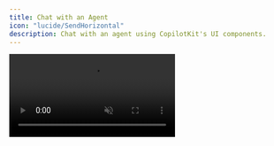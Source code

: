 ```yaml
---
title: Chat with an Agent
icon: "lucide/SendHorizontal"
description: Chat with an agent using CopilotKit's UI components.
---
```


<video src="https://cdn.copilotkit.ai/docs/copilotkit/images/coagents/agentic-chat-ui.mp4" className="rounded-lg shadow-xl" loop playsInline controls autoPlay muted />
<Callout>
    This video shows the [coagents starter](https://github.com/CopilotKit/CopilotKit/tree/main/examples/coagents-starter) repo with various Copilot UI components applied to it!
</Callout>

## What is this?

Agentic chat UIs are ways for your users to interact with your agent. CopilotKit provides a variety of different components to choose from, each
with their own unique use cases.

If you've gone through the [getting started guide](/coagents/quickstart/langgraph) **you already have a agentic chat UI setup**! Nothing else is needed
to get started.

## When should I use this?
CopilotKit provides a variety of different batteries-included components to choose from to create agent native applications. They scale
from simple chat UIs to completely custom applications.

<ComponentExamples components={props.components} />
